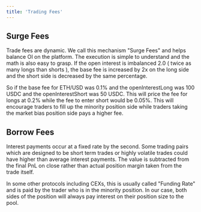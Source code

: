 ```yaml
---
title: 'Trading Fees'
---
```


## Surge Fees


Trade fees are dynamic. We call this mechanism "Surge Fees" and helps balance OI on the platform. The execution is simple to understand and the math is also easy to grasp. If the open interest is imbalanced 2.0 ( twice as many longs than shorts ), the base fee is increased by 2x on the long side and the short side is decreased by the same percentage. 

So if the base fee for ETH/USD was 0.1% and the openInterestLong was 100 USDC and the openInterestShort was 50 USDC. This will price the fee for longs at 0.2% while the fee to enter short would be 0.05%. This will encourage traders to fill up the minority position side while traders taking the market bias position side pays a higher fee.

## Borrow Fees


Interest payments occur at a fixed rate by the second. Some trading pairs which are designed to be short term trades or highly volatile trades could have higher than average interest payments. 
The value is subtracted from the final PnL on close rather than actual position margin taken from the trade itself.

<Note>
In some other protocols including CEXs, this is usually called "Funding Rate" and is paid by the trader who is in the minority position. In our case, both sides of the position will always pay interest on their position size to the pool.
</Note>